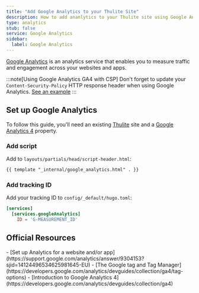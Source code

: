 ```yaml
---
title: "Add Google Analytics to your Thulite Site"
description: How to add ananlytics to your Thulite site using Google Analytics.
type: analytics
stub: false
service: Google Analytics
sidebar:
  label: Google Analytics
---
```


[Google Analytics](https://marketingplatform.google.com/about/analytics/) is an analytics service that enables you to measure traffic and engagement across your websites and apps.

:::note[Using Google Analytics GA4 with CSP]
Don't forget to update your `Content-Security-Policy` HTTP response header when using Google Analytics. [See an example](https://content-security-policy.com/examples/google-analytics/)
:::

## Set up Google Analytics

To follow this guide, you'll need an existing [Thulite](https://thulite.io/) site and a [Google Analytics 4](https://support.google.com/analytics/answer/10089681) property.

### Add script

Add to `layouts/partials/head/script-header.html`:

```html
{{ template "_internal/google_analytics.html" . }}
```

### Add tracking ID

Add your tracking ID to `config/_default/hugo.toml`:

```toml
[services]
  [services.googleAnalytics]
    ID = 'G-MEASUREMENT_ID'
```

## Official Resources

<List emoji="books">
- [Set up Analytics for a website and/or app](https://support.google.com/analytics/answer/9304153?sjid=14124496534625981645-EU)
- [The Google tag and Tag Manager](https://developers.google.com/analytics/devguides/collection/ga4/tag-options)
- [Introduction to Google Analytics 4](https://developers.google.com/analytics/devguides/collection/ga4)
</List>
